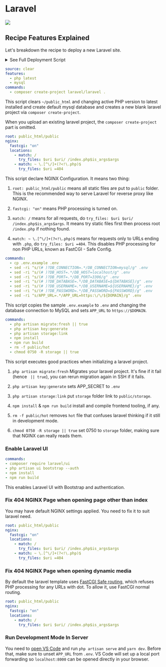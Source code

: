 
# Laravel

[![](/assets/deploy.svg)](https://my.domcloud.co/start?from=https://raw.githubusercontent.com/domcloud/dom-templates/master/boot/laravel.yml)

## Recipe Features Explained

Let's breakdown the recipe to deploy a new Laravel site.

<details>
<summary> See Full Deployment Script </summary>

```
source: clear
root: public_html/public
features:
  - php latest
  - mysql
nginx:
  fastcgi: "on"
  locations:
    - match: /
      try_files: $uri $uri/ /index.php$is_args$args
    - match: ~ \.[^\/]+(?<!\.php)$
      try_files: $uri =404
commands:
  - composer create-project laravel/laravel .
  - cp .env.example .env
  - sed -ri "s/(# )?DB_CONNECTION=.*/DB_CONNECTION=mysql/g" .env
  - sed -ri "s/(# )?DB_HOST=.*/DB_HOST=localhost/g" .env
  - sed -ri "s/(# )?DB_PORT=.*/DB_PORT=3306/g" .env
  - sed -ri "s/(# )?DB_DATABASE=.*/DB_DATABASE=${DATABASE}/g" .env
  - sed -ri "s/(# )?DB_USERNAME=.*/DB_USERNAME=${USERNAME}/g" .env
  - sed -ri "s/(# )?DB_PASSWORD=.*/DB_PASSWORD=${PASSWORD}/g" .env
  - sed -ri "s/APP_URL=.*/APP_URL=https:\/\/${DOMAIN}/g" .env
  - php artisan migrate:fresh
  - php artisan key:generate
  - php artisan storage:link
  - npm install
  - npm run build
  - rm -f public/hot
  - chmod 0750 -R storage || true 
```

</details>


```yaml
source: clear
features:
  - php latest
  - mysql
commands:
  - composer create-project laravel/laravel .
```

This script clears `~/public_html` and changing active PHP version to latest installed and create default mysql database and creates a new blank laravel project via `composer create-project`.

When you upload an existing laravel project, the `composer create-project` part is omitted.


```yaml
root: public_html/public
nginx:
  fastcgi: "on"
  locations:
    - match: /
      try_files: $uri $uri/ /index.php$is_args$args
    - match: ~ \.[^\/]+(?<!\.php)$
      try_files: $uri =404
```

This script declare NGINX Configuration. It means two thing:

1. `root: public_html/public` means all static files are put to `public` folder. This is the recommended way to serve Laravel for reverse proxy like NGINX.

1. `fastcgi: "on"` means PHP processing is turned on.

2. `match: /` means for all requests, do `try_files: $uri $uri/ /index.php$is_args$args`. It means try static files first then process root `/index.php` if nothing found.

3. `match: ~ \.[^\/]+(?<!\.php)$` means for requests only to URLs ending with `.php`, do `try_files: $uri =404`. This disables PHP processing for non PHP URLs, known as FastCGI - Safe Config.


```yaml
commands:
  - cp .env.example .env
  - sed -ri "s/(# )?DB_CONNECTION=.*/DB_CONNECTION=mysql/g" .env
  - sed -ri "s/(# )?DB_HOST=.*/DB_HOST=localhost/g" .env
  - sed -ri "s/(# )?DB_PORT=.*/DB_PORT=3306/g" .env
  - sed -ri "s/(# )?DB_DATABASE=.*/DB_DATABASE=${DATABASE}/g" .env
  - sed -ri "s/(# )?DB_USERNAME=.*/DB_USERNAME=${USERNAME}/g" .env
  - sed -ri "s/(# )?DB_PASSWORD=.*/DB_PASSWORD=${PASSWORD}/g" .env
  - sed -ri "s/APP_URL=.*/APP_URL=https:\/\/${DOMAIN}/g" .env
```

This script copies the sample `.env.example` to `.env` and changing the database connection to MySQL and sets `APP_URL` to `https://$DOMAIN`.

```yaml
commands:
  - php artisan migrate:fresh || true
  - php artisan key:generate
  - php artisan storage:link
  - npm install
  - npm run build
  - rm -f public/hot
  - chmod 0750 -R storage || true 
```

This script executes good practices when initializing a laravel project.

1. `php artisan migrate:fresh` Migrates your laravel project. It's fine if it fail (hence ` || true`), you can rerun migration again in SSH if it fails.

2. `php artisan key:generate` sets APP_SECRET to `.env`

3. `php artisan storage:link` put `storage` folder link to `public/storage`.

4. `npm install` & `npm run build` install and compile frontend tooling, if any.

5. `rm -f public/hot` removes `hot` file that confuses laravel thinking if it still in development mode.

6. `chmod 0750 -R storage || true` set 0750 to `storage` folder, making sure that NGINX can really reads them.

### Enable Laravel UI

```yaml
commands:
- composer require laravel/ui
- php artisan ui bootstrap --auth
- npm install
- npm run build
```

This enables Laravel UI with Bootstrap and authentication.

### Fix 404 NGINX Page when opening page other than index

You may have default NGINX settings applied. You need to fix it to suit laravel need.

```yaml
root: public_html/public
nginx:
  fastcgi: "on"
  locations:
    - match: /
      try_files: $uri $uri/ /index.php$is_args$args
    - match: ~ \.[^\/]+(?<!\.php)$
      try_files: $uri =404
```


### Fix 404 NGINX Page when opening dynamic media

By default the laravel template uses [FastCGI Safe routing](../deployment/nginx.mdx#editing-nginx-config-interactively), which refuses PHP processing for any URLs with dot. To allow it, use FastCGI normal routing.

```yaml
root: public_html/public
nginx:
  fastcgi: "on"
  locations:
    - match: /
      try_files: $uri $uri/ /index.php$is_args$args
```

### Run Development Mode In Server

You need to [open VS Code](../features/editor.mdx#visual-studio-code-remote-link) and run `php artisan serve` and `yarn dev`. 
Before that, make sure to unset `APP_URL` from `.env`. VS Code will set up a local port forwarding so `localhost:8000` can be opened directly in your browser. 
